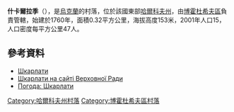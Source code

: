 {{coord|50|17|31|N|35|23|26|E|scale:30000_region:UA|display=title}}

'''什卡爾拉季'''（{{lang-uk|Шкарлати}}），是[[烏克蘭|烏克蘭]]的村落，位於該國東部[[哈爾科夫州|哈爾科夫州]]，由[[博霍杜希夫區|博霍杜希夫區]]負責管轄，始建於1760年，面積0.32平方公里，海拔高度153米，2001年人口15，人口密度每平方公里47人。

==參考資料==
* [http://gska2.rada.gov.ua/pls/z7502/A005?rdat1=09.01.2009&rf7571=32445 Шкарлати]{{dead link|date=2017年11月 |bot=InternetArchiveBot |fix-attempted=yes }}
* [http://gska2.rada.gov.ua/pls/z7502/A005?rdat1=20.10.2003&rf7571=32445 Шкарлати на сайті Верховної Ради]{{dead link|date=2017年11月 |bot=InternetArchiveBot |fix-attempted=yes }}
* [http://weather.in.ua/ua/har'kovskaja/29043 Погода: Шкарлати] {{Wayback|url=http://weather.in.ua/ua/har'kovskaja/29043 |date=20160323034356 }}

{{DEFAULTSORT:Шкарлати}}
[[Category:哈爾科夫州村落|Category:哈爾科夫州村落]]
[[Category:博霍杜希夫區村落|Category:博霍杜希夫區村落]]


{{Kharkiv-geo-stub}}